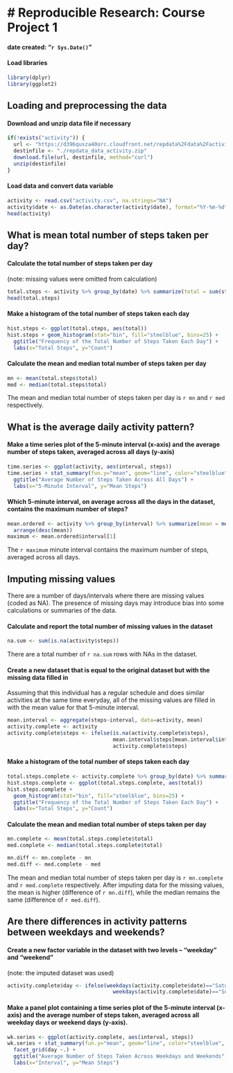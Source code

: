 # Reproducible Research: Course Project 1
========================================================
#### date created: "`r Sys.Date()`"  

#### Load libraries
```r
library(dplyr)
library(ggplot2)
```

## Loading and preprocessing the data

#### Download and unzip data file if necessary
```r
if(!exists("activity")) {
  url <- "https://d396qusza40orc.cloudfront.net/repdata%2Fdata%2Factivity.zip"
  destinfile <- "./repdata_data_activity.zip"
  download.file(url, destinfile, method="curl")
  unzip(destinfile)
}
```

#### Load data and convert data variable
```r
activity <- read.csv("activity.csv", na.strings="NA")
activity$date <- as.Date(as.character(activity$date), format="%Y-%m-%d")
head(activity)
```

## What is mean total number of steps taken per day?

#### Calculate the total number of steps taken per day 
(note: missing values were omitted from calculation)
```r
total.steps <- activity %>% group_by(date) %>% summarize(total = sum(steps, na.rm=TRUE))
head(total.steps)
```

#### Make a histogram of the total number of steps taken each day
```r
hist.steps <- ggplot(total.steps, aes(total))
hist.steps + geom_histogram(stat="bin", fill="steelblue", bins=25) + 
  ggtitle("Frequency of the Total Number of Steps Taken Each Day") + 
  labs(x="Total Steps", y="Count")
```

#### Calculate the mean and median total number of steps taken per day
```r
mn <- mean(total.steps$total)
med <- median(total.steps$total)
```
The mean and median total number of steps taken per day is `r mn` and `r med` respectively.

## What is the average daily activity pattern?

#### Make a time series plot of the 5-minute interval (x-axis) and the average number of steps taken, averaged across all days (y-axis)
```r
time.series <- ggplot(activity, aes(interval, steps))
time.series + stat_summary(fun.y="mean", geom="line", color="steelblue", lwd=0.75) + 
  ggtitle("Average Number of Steps Taken Across All Days") + 
  labs(x="5-Minute Interval", y="Mean Steps")
```

#### Which 5-minute interval, on average across all the days in the dataset, contains the maximum number of steps?
```r
mean.ordered <- activity %>% group_by(interval) %>% summarize(mean = mean(steps, na.rm=TRUE)) %>% 
  arrange(desc(mean))
maximum <- mean.ordered$interval[1]
```
The `r maximum` minute interval contains the maximum number of steps, averaged across all days.

## Imputing missing values

There are a number of days/intervals where there are missing values (coded as NA). The presence of missing days may introduce bias into some calculations or summaries of the data.

#### Calculate and report the total number of missing values in the dataset
```r
na.sum <- sum(is.na(activity$steps))
```
There are a total number of `r na.sum` rows with NAs in the dataset.

#### Create a new dataset that is equal to the original dataset but with the missing data filled in

Assuming that this individual has a regular schedule and does similar activities at the same time everyday, all of the missing values are filled in with the mean value for that 5-minute interval.

```r
mean.interval <- aggregate(steps~interval, data=activity, mean)
activity.complete <- activity
activity.complete$steps <- ifelse(is.na(activity.complete$steps), 
                                  mean.interval$steps[mean.interval$interval %in% activity.complete$steps], 
                                  activity.complete$steps)
```


#### Make a histogram of the total number of steps taken each day
```r
total.steps.complete <- activity.complete %>% group_by(date) %>% summarize(total=sum(steps, na.rm=TRUE))
hist.steps.complete <- ggplot(total.steps.complete, aes(total))
hist.steps.complete + 
  geom_histogram(stat="bin", fill="steelblue", bins=25) + 
  ggtitle("Frequency of the Total Number of Steps Taken Each Day") + 
  labs(x="Total Steps", y="Count")
```

#### Calculate the mean and median total number of steps taken per day
```r
mn.complete <- mean(total.steps.complete$total)
med.complete <- median(total.steps.complete$total)

mn.diff <- mn.complete - mn
med.diff <- med.complete - med
```
The mean and median total number of steps taken per day is `r mn.complete` and `r med.complete` respectively. After imputing data for the missing values, the mean is higher (difference of `r mn.diff`), while the median remains the same (difference of `r med.diff`).

## Are there differences in activity patterns between weekdays and weekends?

#### Create a new factor variable in the dataset with two levels -- "weekday" and "weekend" 
(note: the imputed dataset was used)
```r
activity.complete$day <- ifelse(weekdays(activity.complete$date)=="Saturday"| 
                                  weekdays(activity.complete$date)=="Sunday", "Weekends", "Weekdays")
```

#### Make a panel plot containing a time series plot of the 5-minute interval (x-axis) and the average number of steps taken, averaged across all weekday days or weekend days (y-axis).
```r
wk.series <- ggplot(activity.complete, aes(interval, steps))
wk.series + stat_summary(fun.y="mean", geom="line", color="steelblue", lwd=0.75) + 
  facet_grid(day ~.) + 
  ggtitle("Average Number of Steps Taken Across Weekdays and Weekends") + 
  labs(x="Interval", y="Mean Steps")
```

